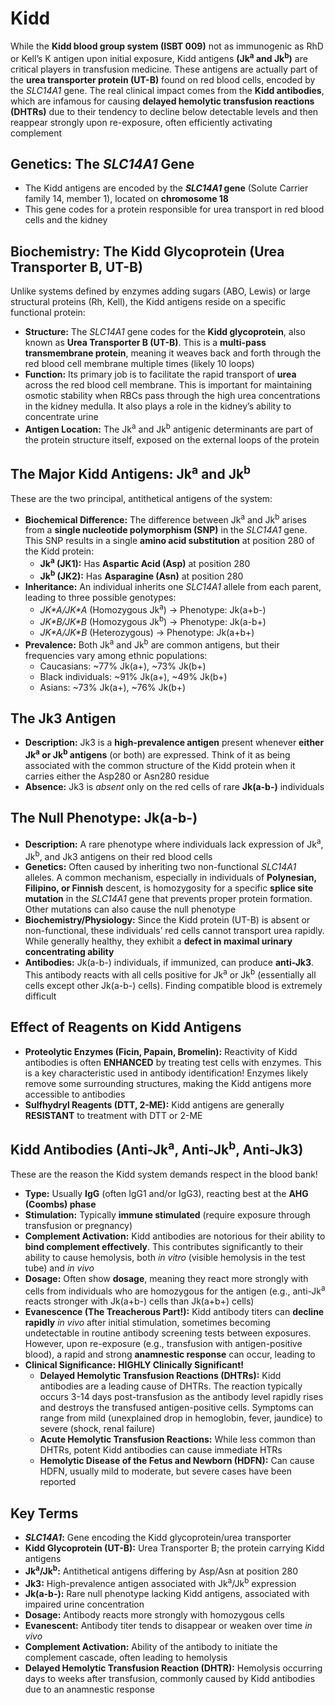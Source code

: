 # Kidd {-}

While the **Kidd blood group system (ISBT 009)** not as immunogenic as RhD or Kell's K antigen upon initial exposure, Kidd antigens **(Jk<sup>a</sup> and Jk<sup>b</sup>)** are critical players in transfusion medicine. These antigens are actually part of the **urea transporter protein (UT-B)** found on red blood cells, encoded by the *SLC14A1* gene. The real clinical impact comes from the **Kidd antibodies**, which are infamous for causing **delayed hemolytic transfusion reactions (DHTRs)** due to their tendency to decline below detectable levels and then reappear strongly upon re-exposure, often efficiently activating complement

## **Genetics: The *SLC14A1* Gene** {-}

*   The Kidd antigens are encoded by the ***SLC14A1* gene** (Solute Carrier family 14, member 1), located on **chromosome 18**
*   This gene codes for a protein responsible for urea transport in red blood cells and the kidney

## **Biochemistry: The Kidd Glycoprotein (Urea Transporter B, UT-B)** {-}

Unlike systems defined by enzymes adding sugars (ABO, Lewis) or large structural proteins (Rh, Kell), the Kidd antigens reside on a specific functional protein:

*   **Structure:** The *SLC14A1* gene codes for the **Kidd glycoprotein**, also known as **Urea Transporter B (UT-B)**. This is a **multi-pass transmembrane protein**, meaning it weaves back and forth through the red blood cell membrane multiple times (likely 10 loops)
*   **Function:** Its primary job is to facilitate the rapid transport of **urea** across the red blood cell membrane. This is important for maintaining osmotic stability when RBCs pass through the high urea concentrations in the kidney medulla. It also plays a role in the kidney's ability to concentrate urine
*   **Antigen Location:** The Jk<sup>a</sup> and Jk<sup>b</sup> antigenic determinants are part of the protein structure itself, exposed on the external loops of the protein

## **The Major Kidd Antigens: Jk<sup>a</sup> and Jk<sup>b</sup>** {-}

These are the two principal, antithetical antigens of the system:

*   **Biochemical Difference:** The difference between Jk<sup>a</sup> and Jk<sup>b</sup> arises from a **single nucleotide polymorphism (SNP)** in the *SLC14A1* gene. This SNP results in a single **amino acid substitution** at position 280 of the Kidd protein:
    *   **Jk<sup>a</sup> (JK1):** Has **Aspartic Acid (Asp)** at position 280
    *   **Jk<sup>b</sup> (JK2):** Has **Asparagine (Asn)** at position 280
*   **Inheritance:** An individual inherits one *SLC14A1* allele from each parent, leading to three possible genotypes:
    *   *JK\*A/JK\*A* (Homozygous Jk<sup>a</sup>) → Phenotype: Jk(a+b-)
    *   *JK\*B/JK\*B* (Homozygous Jk<sup>b</sup>) → Phenotype: Jk(a-b+)
    *   *JK\*A/JK\*B* (Heterozygous) → Phenotype: Jk(a+b+)
*   **Prevalence:** Both Jk<sup>a</sup> and Jk<sup>b</sup> are common antigens, but their frequencies vary among ethnic populations:
    *   Caucasians: ~77% Jk(a+), ~73% Jk(b+)
    *   Black individuals: ~91% Jk(a+), ~49% Jk(b+)
    *   Asians: ~73% Jk(a+), ~76% Jk(b+)

## **The Jk3 Antigen** {-}

*   **Description:** Jk3 is a **high-prevalence antigen** present whenever **either Jk<sup>a</sup> or Jk<sup>b</sup> antigens** (or both) are expressed. Think of it as being associated with the common structure of the Kidd protein when it carries either the Asp280 or Asn280 residue
*   **Absence:** Jk3 is *absent* only on the red cells of rare **Jk(a-b-)** individuals

## **The Null Phenotype: Jk(a-b-)** {-}

*   **Description:** A rare phenotype where individuals lack expression of Jk<sup>a</sup>, Jk<sup>b</sup>, and Jk3 antigens on their red blood cells
*   **Genetics:** Often caused by inheriting two non-functional *SLC14A1* alleles. A common mechanism, especially in individuals of **Polynesian, Filipino, or Finnish** descent, is homozygosity for a specific **splice site mutation** in the *SLC14A1* gene that prevents proper protein formation. Other mutations can also cause the null phenotype
*   **Biochemistry/Physiology:** Since the Kidd protein (UT-B) is absent or non-functional, these individuals' red cells cannot transport urea rapidly. While generally healthy, they exhibit a **defect in maximal urinary concentrating ability**
*   **Antibodies:** Jk(a-b-) individuals, if immunized, can produce **anti-Jk3**. This antibody reacts with all cells positive for Jk<sup>a</sup> or Jk<sup>b</sup> (essentially all cells except other Jk(a-b-) cells). Finding compatible blood is extremely difficult

## **Effect of Reagents on Kidd Antigens** {-}

*   **Proteolytic Enzymes (Ficin, Papain, Bromelin):** Reactivity of Kidd antibodies is often **ENHANCED** by treating test cells with enzymes. This is a key characteristic used in antibody identification! Enzymes likely remove some surrounding structures, making the Kidd antigens more accessible to antibodies
*   **Sulfhydryl Reagents (DTT, 2-ME):** Kidd antigens are generally **RESISTANT** to treatment with DTT or 2-ME

## **Kidd Antibodies (Anti-Jk<sup>a</sup>, Anti-Jk<sup>b</sup>, Anti-Jk3)** {-}

These are the reason the Kidd system demands respect in the blood bank!

*   **Type:** Usually **IgG** (often IgG1 and/or IgG3), reacting best at the **AHG (Coombs) phase**
*   **Stimulation:** Typically **immune stimulated** (require exposure through transfusion or pregnancy)
*   **Complement Activation:** Kidd antibodies are notorious for their ability to **bind complement effectively**. This contributes significantly to their ability to cause hemolysis, both *in vitro* (visible hemolysis in the test tube) and *in vivo*
*   **Dosage:** Often show **dosage**, meaning they react more strongly with cells from individuals who are homozygous for the antigen (e.g., anti-Jk<sup>a</sup> reacts stronger with Jk(a+b-) cells than Jk(a+b+) cells)
*   **Evanescence (The Treacherous Part!):** Kidd antibody titers can **decline rapidly** *in vivo* after initial stimulation, sometimes becoming undetectable in routine antibody screening tests between exposures. However, upon re-exposure (e.g., transfusion with antigen-positive blood), a rapid and strong **anamnestic response** can occur, leading to
*   **Clinical Significance:** **HIGHLY Clinically Significant!**
    *   **Delayed Hemolytic Transfusion Reactions (DHTRs):** Kidd antibodies are a leading cause of DHTRs. The reaction typically occurs 3-14 days post-transfusion as the antibody level rapidly rises and destroys the transfused antigen-positive cells. Symptoms can range from mild (unexplained drop in hemoglobin, fever, jaundice) to severe (shock, renal failure)
    *   **Acute Hemolytic Transfusion Reactions:** While less common than DHTRs, potent Kidd antibodies can cause immediate HTRs
    *   **Hemolytic Disease of the Fetus and Newborn (HDFN):** Can cause HDFN, usually mild to moderate, but severe cases have been reported

## **Key Terms** {-}

*   ***SLC14A1*:** Gene encoding the Kidd glycoprotein/urea transporter
*   **Kidd Glycoprotein (UT-B):** Urea Transporter B; the protein carrying Kidd antigens
*   **Jk<sup>a</sup>/Jk<sup>b</sup>:** Antithetical antigens differing by Asp/Asn at position 280
*   **Jk3:** High-prevalence antigen associated with Jk<sup>a</sup>/Jk<sup>b</sup> expression
*   **Jk(a-b-):** Rare null phenotype lacking Kidd antigens, associated with impaired urine concentration
*   **Dosage:** Antibody reacts more strongly with homozygous cells
*   **Evanescent:** Antibody titer tends to disappear or weaken over time *in vivo*
*   **Complement Activation:** Ability of the antibody to initiate the complement cascade, often leading to hemolysis
*   **Delayed Hemolytic Transfusion Reaction (DHTR):** Hemolysis occurring days to weeks after transfusion, commonly caused by Kidd antibodies due to an anamnestic response
